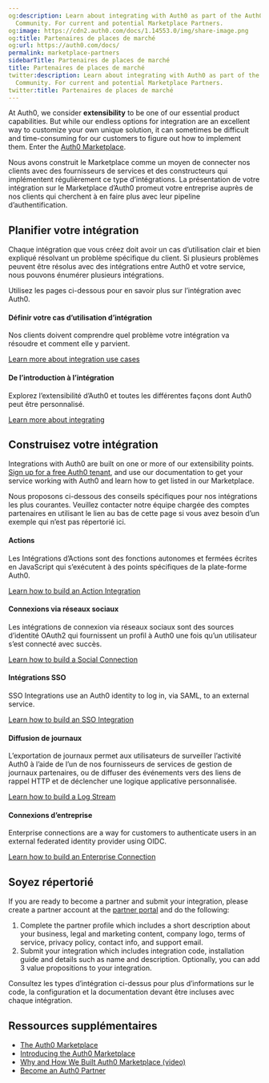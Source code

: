```yaml
---
og:description: Learn about integrating with Auth0 as part of the Auth0 Marketplace
  Community. For current and potential Marketplace Partners.
og:image: https://cdn2.auth0.com/docs/1.14553.0/img/share-image.png
og:title: Partenaires de places de marché
og:url: https://auth0.com/docs/
permalink: marketplace-partners
sidebarTitle: Partenaires de places de marché
title: Partenaires de places de marché
twitter:description: Learn about integrating with Auth0 as part of the Auth0 Marketplace
  Community. For current and potential Marketplace Partners.
twitter:title: Partenaires de places de marché
---
```


At Auth0, we consider **extensibility** to be one of our essential product capabilities. But while our endless options for integration are an excellent way to customize your own unique solution, it can sometimes be difficult and time-consuming for our customers to figure out how to implement them. Enter the [Auth0 Marketplace](https://marketplace.auth0.com/).

Nous avons construit le Marketplace comme un moyen de connecter nos clients avec des fournisseurs de services et des constructeurs qui implémentent régulièrement ce type d’intégrations. La présentation de votre intégration sur le Marketplace d’Auth0 promeut votre entreprise auprès de nos clients qui cherchent à en faire plus avec leur pipeline d’authentification.

## Planifier votre intégration

Chaque intégration que vous créez doit avoir un cas d’utilisation clair et bien expliqué résolvant un problème spécifique du client. Si plusieurs problèmes peuvent être résolus avec des intégrations entre Auth0 et votre service, nous pouvons énumérer plusieurs intégrations.

Utilisez les pages ci-dessous pour en savoir plus sur l’intégration avec Auth0.

#### Définir votre cas d’utilisation d’intégration

Nos clients doivent comprendre quel problème votre intégration va résoudre et comment elle y parvient.

[Learn more about integration use cases](/docs/customize/integrations/marketplace-partners/defining-an-integration-use-case)

#### De l’introduction à l’intégration

Explorez l’extensibilité d’Auth0 et toutes les différentes façons dont Auth0 peut être personnalisé.

[Learn more about integrating](/docs/customize/integrations/marketplace-partners/introduction-to-integrating-with-auth0)

## Construisez votre intégration

Integrations with Auth0 are built on one or more of our extensibility points. [Sign up for a free Auth0 tenant](https://auth0.com/signup), and use our documentation to get your service working with Auth0 and learn how to get listed in our Marketplace.

Nous proposons ci-dessous des conseils spécifiques pour nos intégrations les plus courantes. Veuillez contacter notre équipe chargée des comptes partenaires en utilisant le lien au bas de cette page si vous avez besoin d’un exemple qui n’est pas répertorié ici.

#### Actions

Les Intégrations d’Actions sont des fonctions autonomes et fermées écrites en JavaScript qui s’exécutent à des points spécifiques de la plate-forme Auth0.

[Learn how to build an Action Integration](/docs/customize/integrations/marketplace-partners/actions-integrations-for-partners)

#### Connexions via réseaux sociaux

Les intégrations de connexion via réseaux sociaux sont des sources d’identité OAuth2 qui fournissent un profil à Auth0 une fois qu’un utilisateur s’est connecté avec succès.

[Learn how to build a Social Connection](/docs/customize/integrations/marketplace-partners/social-connections-for-partners)

#### Intégrations SSO

<Tooltip tip="Single Sign-On (SSO): Service that, after a user logs into one applicaton, automatically logs that user in to other applications." cta="View Glossary" href="/docs/glossary?term=SSO">SSO</Tooltip> Integrations use an Auth0 identity to log in, via <Tooltip tip="Single Sign-On (SSO): Service that, after a user logs into one applicaton, automatically logs that user in to other applications." cta="View Glossary" href="/docs/glossary?term=SAML">SAML</Tooltip>, to an external service.

[Learn how to build an SSO Integration](/docs/customize/integrations/marketplace-partners/sso-integrations-for-partners)

#### Diffusion de journaux

L’exportation de journaux permet aux utilisateurs de surveiller l’activité Auth0 à l’aide de l’un de nos fournisseurs de services de gestion de journaux partenaires, ou de diffuser des événements vers des liens de rappel HTTP et de déclencher une logique applicative personnalisée.

[Learn how to build a Log Stream](https://github.com/Auth0-Marketplace/TEMPLATE-log-streaming-guide)

#### Connexions d’entreprise

Enterprise connections are a way for customers to authenticate users in an external federated <Tooltip tip="Identity Provider (IdP): Service that stores and manages digital identities." cta="View Glossary" href="/docs/glossary?term=identity+provider">identity provider</Tooltip> using OIDC.

[Learn how to build an Enterprise Connection](https://github.com/Auth0-Marketplace/TEMPLATE-oidc-connection-guide)

## Soyez répertorié

If you are ready to become a partner and submit your integration, please create a partner account at the [partner portal](https://partners.marketplace.auth0.com/) and do the following:

1. Complete the partner profile which includes a short description about your business, legal and marketing content, company logo, terms of service, privacy policy, contact info, and support email.
2. Submit your integration which includes integration code, installation guide and details such as name and description. Optionally, you can add 3 value propositions to your integration.

Consultez les types d’intégration ci-dessus pour plus d’informations sur le code, la configuration et la documentation devant être incluses avec chaque intégration.

## Ressources supplémentaires

* [The Auth0 Marketplace](https://marketplace.auth0.com/)
* [Introducing the Auth0 Marketplace](https://auth0.com/blog/introducing-auth0-marketplace/)
* [Why and How We Built Auth0 Marketplace (video)](https://avocadolabs.dev/recordings/why-and-how-we-built-auth0-marketplace/)
* [Become an Auth0 Partner](https://auth0.com/partners#form)